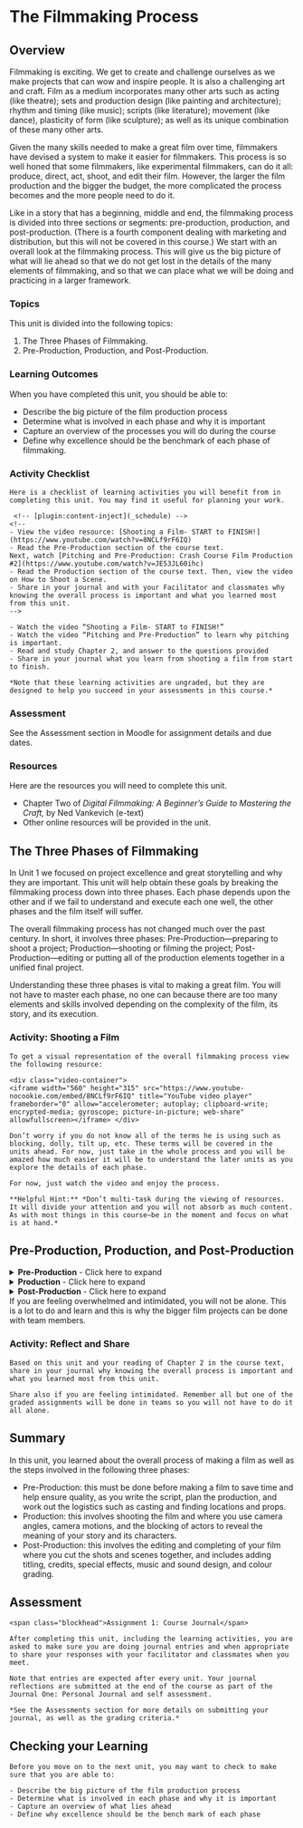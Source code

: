# The Filmmaking Process

## Overview {-}

Filmmaking is exciting. We get to create and challenge ourselves as we make projects that can wow and inspire people. It is also a challenging art and craft. Film as a medium incorporates many other arts such as acting (like theatre); sets and production design (like painting and architecture); rhythm and timing (like music); scripts (like literature); movement (like dance), plasticity of form (like sculpture); as well as its unique combination of these many other arts.

Given the many skills needed to make a great film over time, filmmakers have devised a system to make it easier for filmmakers. This process is so well honed that some filmmakers, like experimental filmmakers, can do it all: produce, direct, act, shoot, and edit their film. However, the larger the film production and the bigger the budget, the more complicated the process becomes and the more people need to do it.

Like in a story that has a beginning, middle and end, the filmmaking process is divided into three sections or segments: pre-production, production, and post-production. (There is a fourth component dealing with marketing and distribution, but this will not be covered in this course.) We start with an overall look at the filmmaking process. This will give us the big picture of what will lie ahead so that we do not get lost in the details of the many elements of filmmaking, and so that we can place what we will be doing and practicing in a larger framework.

### Topics {-}

This unit is divided into the following topics:

1. The Three Phases of Filmmaking.
2. Pre-Production, Production, and Post-Production.

### Learning Outcomes {-}

When you have completed this unit, you should be able to:

- Describe the big picture of the film production process  
- Determine what is involved in each phase and why it is important  
- Capture an overview of the processes you will do during the course  
- Define why excellence should be the benchmark of each phase of filmmaking.  

### Activity Checklist {-}

```block2

Here is a checklist of learning activities you will benefit from in completing this unit. You may find it useful for planning your work.

 <!-- [plugin:content-inject](_schedule) -->
<!--
- View the video resource: [Shooting a Film- START to FINISH!](https://www.youtube.com/watch?v=8NCLf9rF6IQ)
- Read the Pre-Production section of the course text.
Next, watch [Pitching and Pre-Production: Crash Course Film Production #2](https://www.youtube.com/watch?v=JE53JL60ihc)
- Read the Production section of the course text. Then, view the video on How to Shoot a Scene.  
- Share in your journal and with your Facilitator and classmates why knowing the overall process is important and what you learned most from this unit.
-->

- Watch the video “Shooting a Film- START to FINISH!”
- Watch the video “Pitching and Pre-Production” to learn why pitching is important.
- Read and study Chapter 2, and answer to the questions provided
- Share in your journal what you learn from shooting a film from start to finish.

*Note that these learning activities are ungraded, but they are designed to help you succeed in your assessments in this course.*

```

### Assessment {-}

See the Assessment section in Moodle for assignment details and due dates.


### Resources {-}

Here are the resources you will need to complete this unit.

- Chapter Two of *Digital Filmmaking: A Beginner’s Guide to Mastering the Craft,* by Ned Vankevich (e-text)
- Other online resources will be provided in the unit.

<!--
- Chapter Two of Digital Filmmaking: A Beginner’s Guide to Mastering the Craft, by Ned Vankevich (e-text)  
-  [**Pitching and Pre-Production: Crash Course Film Production #2**](https://www.youtube.com/watch?v=JE53JL60ihc)  
- [**Shooting a film - START to FINISH\!**](https://www.youtube.com/watch?v=8NCLf9rF6IQ)  
- [**Filmmaking From Beginning to End: Preproduction to Production**](https://www.youtube.com/watch?v=oj_Blr8JE1I) (Don’t worry if you  do not understand everything in these tutorials. You will at the right time as you follow this course.)  
- [**How to Shoot a Scene - Blocking Actors**](https://www.youtube.com/watch?v=y9_LW5H2EC4)  
- Other resources will be provided in the unit.  
-->

## The Three Phases of Filmmaking

In Unit 1 we focused on project excellence and great storytelling and why they are important. This unit will help obtain these goals by breaking the filmmaking process down into three phases. Each phase depends upon the other and if we fail to understand and execute each one well, the other phases and the film itself will suffer.

The overall filmmaking process has not changed much over the past century. In short, it involves three phases: Pre-Production—preparing to shoot a project; Production—shooting or filming the project; Post-Production—editing or putting all of the production elements together in a unified final project.

Understanding these three phases is vital to making a great film. You will not have to master each phase, no one can because there are too many elements and skills involved depending on the complexity of the film, its story, and its execution.


### Activity: Shooting a Film {-}

```block2

To get a visual representation of the overall filmmaking process view the following resource:

<div class="video-container">
<iframe width="560" height="315" src="https://www.youtube-nocookie.com/embed/8NCLf9rF6IQ" title="YouTube video player" frameborder="0" allow="accelerometer; autoplay; clipboard-write; encrypted-media; gyroscope; picture-in-picture; web-share" allowfullscreen></iframe> </div>

Don’t worry if you do not know all of the terms he is using such as blocking, dolly, tilt up, etc. These terms will be covered in the units ahead. For now, just take in the whole process and you will be amazed how much easier it will be to understand the later units as you explore the details of each phase.

For now, just watch the video and enjoy the process.

**Helpful Hint:** *Don’t multi-task during the viewing of resources. It will divide your attention and you will not absorb as much content. As with most things in this course—be in the moment and focus on what is at hand.*

``` 


## Pre-Production, Production, and Post-Production

<details>
  <summary><b>**Pre-Production**</b> - Click here to expand</summary>
  <p>Like most things in life, if you do not have a strong foundation, what follows after will wobble. Proper pre-production is the foundation of an excellent film (and your up-coming exercises). The better you plan something, the better the result.

  There are many elements to pre-production. When followed properly they enhance the 5 Cs of successful filmmaking (see the **Why Pre-Production is Important** section in Chapter 2 of the course text):

  - Creativity  
  - Calmness  
  - Co-ordination  
  - Coherence  
  - Consistency  

   Proper pre-production involves many important general steps (see **What Proper Pre-Production Entails** section in Chapter 2 of the course text).

   - Planning  
   - Anticipation  
   - Strategizing  
   - Testing  

 As can be gleaned from above, pre-production helps ensure that a film project maximizes the creative process and minimizes chaos, confusion, and uncertainty—the enemies of a good film.

 There are many steps in the prep-production process highlighted in Chapter 2. (See **Successful Steps of Pre-Production**.)

 They involve:

 - Creating a viable concept for a project  
 - Knowing who the audience is and genre requirements (people who like comedy want to laugh, people who like horror want to be scared)  
 - Creating a script to film  
 - Creating storyboards and shot lists  
 - Pitching your project to get funding, actors, crew members, etc.  
 - Budgeting the cost of the film  
 - Getting your actors and the right crew  
 - Finding locations and props  
 - Scheduling the shoot  
 - Testing your gear to make sure you know how to use it and that it works properly.  

 As can be seen, there is a lot involved before we film. Luckily, we will start with short exercises which will take minimal pre-production and gradually build to the more detailed aspects later.

 Note: The lion’s share of this unit and Chapter Two in the course book is devoted to pre-production to emphasize how important this phase is. Most people might think production is the most important part of the filming process. In fact, each phase is. In Hollywood the development process (creating the screenplay) and pre-production for a film often takes far longer than production. Post-Production is also a longer process than production when a major film is involved.

 **Note:** The lion’s share of this unit and Chapter Two in the course book is devoted to pre-production to emphasize how important this phase is. Most people might think production is the most important part of the filming process. In fact, each phase is. In Hollywood the development process (creating the screenplay) and pre-production for a film often takes far longer than production. Post-Production is also a longer process than production when a major film is involved.</p>
</details>


<details>
  <summary><b>**Production**</b> - Click here to expand</summary>
 <p>The production phase involves the shooting of the film, what is often referred to as "principle photography". (Sometimes pick-up shots, re-dos, and B-roll footage are done during post-production.) For many filmmakers this is the most exciting part of filmmaking when they get a chance to go on location and watch actors do their magic.

 Like pre-production, the production phase must be attended to thoughtfully and diligently or you will not have what you need to edit your film and make your story work. This is why a large portion of this course and the course text are dedicated to this phase of filmmaking, which will only be covered briefly here.

 In addition to filming the actors, locations, action sequences, etc. production also includes recording on-location audio for the project. Capturing, recording, and creating good sound, like cinematography, takes lots of time and practice.

 Most of the production process takes place on real locations such as streets, schoolyards, restaurants, etc., and sets which are built for the filming. If you have the budget, filming on sets such as kitchens, living, rooms, police stations, etc. is easier than real locations. The reason for this is that you can control the lighting and use of space better and will not have extraneous and disruptive noises occurring in the environment.

 Production can also include green screen and CGI (computer generated imagery) work, but these are normally for bigger budget productions since they are specialized skills and it’s costly to do them well. They are also time consuming. (If you have After Effects and other special effects software skills please consider using them in this course.)

 Performance is a crucial part of the filming process. Many filmmakers forget this and get so caught up in the shooting process that they overlook or miss bad acting. Don’t fall into this trap. You want to work on having your actors deliver believable, motivated, non-melodramatic performances. More on this later.</p>
</details>

<details>
  <summary><b>**Post-Production**</b> - Click here to expand</summary>
 <p> The final phase of the filmmaking process involves post-production where all elements of        pre-production and production are “cut” or stitched together to create a finished film.

 Like production, the post process is hands-on and labor intensive. If done digitally, it involves using software such as Adobe Premier Pro, Apple Final Cut, Avid, DaVinici Resolve, etc. to edit the footage and make transitions such as fades, dissolves, wipes, etc. (to be covered later). This can be easy but a lot of work goes into choosing the best and rights shots and editing them together.

 There are four phases to cutting the picture of a film:

 - Assembly Cut: where the shots are placed together in proper order without trimming them.  
 - Rough Cut: where you begin to “trim the fat” from the beginning and end of shots to get a feel for how the story will flow.  
 - Fine Cuts: which will involve multiple versions as you trim or cut shots and scenes that do not work. You can further hone the film of any “excess” fat that does not add to the effective presentation of the story and characters.  
 - Final Cut: which is the “locked” picture version that the composer and sound design people need to add music and sound effects to precise moments in the story.  

 In addition to cutting the picture, post-production also entails:

 - **Sound Design** where the right music and sound effects are chosen and added.  

 - **Titling and Graphics** when the opening and ending film credits appear and any special written material that will appear on the screen such as: FIVE YEARS EARLIER.  

 - **Test Screening** your film to those you trust to make sure the story works and is clear, and to test how an audience will respond.  

 - **Color Correcting** where the flow of the color and light and dark nature of the images appears seamless and appropriate. This is where you correct over exposed and under expose shots or those with the wrong color temperature. (*Look these terms up in the film glossary you are using during this course. Refer to Activity 1.2 in Unit 1*)  

 - **Audio Mixing** which involves finding the right levels and balance between the sound elements such as dialogue, music, sound effects, room tone, etc.  

 - **Format Delivery**: What resolution will you use to export your film project? The wrong one can undermine the quality of your film.As can be gleaned, there is a lot to post-production but by carefully studying and practicing the units ahead it will make it easier.</p>
  </details>
 
If you are feeling overwhelmed and intimidated, you will not be alone. This is a lot to do and learn and this is why the bigger film projects can be done with team members.</p>


### Activity: Reflect and Share {-}

```block2

Based on this unit and your reading of Chapter 2 in the course text, share in your journal why knowing the overall process is important and what you learned most from this unit.

Share also if you are feeling intimidated. Remember all but one of the graded assignments will be done in teams so you will not have to do it all alone.

```

<!--
### Learning Activities {-}-->

 <!-- [plugin:content-inject](../_2-2) -->
<!--
#### Reflect and Share {-}

Read the Pre-Production section of the course text. What part of the pre-production process appeals to you most? Why? Log this in your journal and share your responses with your facilitator and classmates when you meet for this unit.

View this resource and share with your facilitator and course mates why pitching is important:

<div class="video-container">
<iframe width="560" height="315" src="https://www.youtube-nocookie.com/embed/JE53JL60ihc" title="YouTube video player" frameborder="0" allow="accelerometer; autoplay; clipboard-write; encrypted-media; gyroscope; picture-in-picture; web-share" allowfullscreen></iframe> </div>

Murphy’s Law states that “what can go wrong will go wrong” but many people forget the last component “at the worse possible moment.” Have you ever experienced it? Share this experience with your facilitator and classmates, the result and if and how it was overcome.

```

### Learning Activities {-}

<!-- [plugin:content-inject](../_2-3) -->

<!--
```block2

#### Shooting a Scene {-}

Read the Production section of the course text.
What part of the production process appeals to you? Why?

View this resource to get a feel for what is involved in shooting a scene:

[plugin:youtube](https://www.youtube.com/watch?v=y9_LW5H2EC4) 
 <!-- //todo #5 -->

<!--What did you learn from this? Share this with your Facilitator and classmates.

```

### Learning Activities {-}

<!-- [plugin:content-inject](../_2-4) -->
<!--
```block2

#### Reflect and Share {-}

Based on this unit and your reading of Chapter 2 in the course text, share in your journal and with your Facilitator and classmates why knowing the overall process is important and what you learned most from this unit.

Share also if you are feeling intimidated. Remember all but one of the graded assignments will be done in teams so you will not have to do it all alone.

```
-->


## Summary {-}

In this unit, you learned about the overall process of making a film as well as the steps involved in the following three phases:

- Pre-Production: this must be done before making a film to save time and help ensure quality, as you write the script, plan the production, and work out the logistics such as casting and finding locations and props.
- Production: this involves shooting the film and where you use camera angles, camera motions, and the blocking of actors to reveal the meaning of your story and its characters.
- Post-Production: this involves the editing and completing of your film where you cut the shots and scenes together, and includes adding titling, credits, special effects, music and sound design, and colour grading.

## Assessment {-}

<!-- [plugin:content-inject](../../assignments/_film-journal-->

```block2

<span class="blockhead">Assignment 1: Course Journal</span>

After completing this unit, including the learning activities, you are asked to make sure you are doing journal entries and when appropriate to share your responses with your facilitator and classmates when you meet.

Note that entries are expected after every unit. Your journal reflections are submitted at the end of the course as part of the Journal One: Personal Journal and self assessment.

*See the Assessments section for more details on submitting your journal, as well as the grading criteria.*

```

<!--
#### Grading Criteria: {-}

See the Assessments section for more details on submitting your journal, as well as the grading criteria.
-->


## Checking your Learning {-}

```block2

Before you move on to the next unit, you may want to check to make sure that you are able to:

- Describe the big picture of the film production process  
- Determine what is involved in each phase and why it is important  
- Capture an overview of what lies ahead  
- Define why excellence should be the bench mark of each phase  

```

